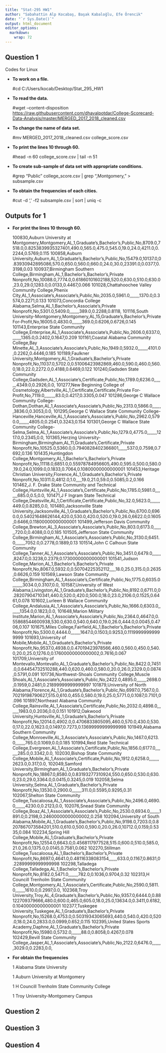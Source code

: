 ---
title: "Stat-295 HW1"
author: "Sabahattin Alp Kocabaş, Başak Kabaloğlu, Efe Örencik"
date: "`r Sys.Date()`"
output: html_document
editor_options: 
  markdown: 
    wrap: 72
---

## Question 1

Codes for Linux

-   **To work on a file.**

    #cd C:/Users/kocab/Desktop/Stat_295_HW1

-   **To read the data.**

    #wget --content-disposition
    <https://raw.githubusercontent.com/dhavalpotdar/College-Scorecard-Data-Analysis/master/MERGED_2017_2018_cleaned.csv>

-   **To change the name of data set.**

    #mv MERGED_2017_2018_cleaned.csv college_score.csv

-   **To print the lines 10 through 60.**

    #head -n 60 college_score.csv \| tail -n 51

-   **To create sub-sample of data set with appropriate conditions.**

    #grep "Public" college_score.csv \| grep ",Montgomery," \>
    subsample.csv

-   **To obtain the frequencies of each cities.**

    #cut -d ',' -f2 subsample.csv \| sort \| uniq -c

## Outputs for 1 

-   **For print the lines 10 through 60.**

    100830,Auburn University at
    Montgomery,Montgomery,AL,1,Graduate's,Bachelor's,Public,No,8709.0,7518.0,0.8253839935327401,490.0,565.0,475.0,545.0,19.0,24.0,4211.0,0.2244,0.5769,0.115
    100858,Auburn
    University,Auburn,AL,1,Graduate's,Bachelor's,Public,No,15479.0,10137.0,0.83930942895086,570.0,650.0,560.0,660.0,24.0,30.0,23391.0,0.0377,0.3198,0.03
    100937,Birmingham Southern
    College,Birmingham,AL,1,Bachelor's,Bachelor's,Private
    Nonprofit,No,10088.0,7774.0,0.61860101602188,520.0,630.0,510.0,630.0,23.0,29.0,1283.0,0.0133,0.4467,0.066
    101028,Chattahoochee Valley Community College,Phenix
    City,AL,1,Associate's,Associate's,Public,No,2035.0,5961.0,,,,,,,,1370.0,0.3574,0.2271,0.133
    101073,Concordia College
    Alabama,Selma,AL,1,Bachelor's,Associate's,Private
    Nonprofit,No,5301.0,5409.0,,,,,,,,389.0,0.2288,0.8118, 101116,South
    University-Montgomery,Montgomery,AL,15,Graduate's,Bachelor's,Private
    For-Profit,No,16005.0,4830.0,,,,,,,,369.0,0.6206,0.6726,0.145
    101143,Enterprise State Community
    College,Enterprise,AL,1,Associate's,Associate's,Public,No,2606.0,6337.0,,,,,,,,1365.0,0.2402,0.1647,0.209
    101161,Coastal Alabama Community College,Bay
    Minette,AL,3,Associate's,Associate's,Public,No,1949.0,5932.0,,,,,,,,4101.0,0.2262,0.4446,0.185
    101189,Faulkner
    University,Montgomery,AL,1,Graduate's,Bachelor's,Private
    Nonprofit,No,11037.0,5702.0,0.51006423982869,460.0,590.0,460.0,560.0,18.0,22.0,2272.0,0.4188,0.6469,0.122
    101240,Gadsden State Community
    College,Gadsden,AL,1,Associate's,Certificate,Public,No,1789.0,6236.0,,,,,,,,4349.0,0.2926,0.0,
    101277,New Beginning College of
    Cosmetology,Albertville,AL,1,Certificate,Certificate,Private
    For-Profit,No,7119.0,,,,,,,,,83.0,0.4217,0.3305,0.047 101286,George
    C Wallace Community
    College-Dothan,Dothan,AL,1,Associate's,Associate's,Public,No,2313.0,5866.0,,,,,,,,3836.0,0.3053,0.0,
    101295,George C Wallace State Community
    College-Hanceville,Hanceville,AL,1,Associate's,Associate's,Public,No,2962.0,5790.0,,,,,,,,4805.0,0.2541,0.3243,0.154
    101301,George C Wallace State Community
    College-Selma,Selma,AL,1,Associate's,Associate's,Public,No,1279.0,4775.0,,,,,,,,1217.0,0.2345,0.0,
    101365,Herzing
    University-Birmingham,Birmingham,AL,11,Graduate's,Certificate,Private
    Nonprofit,No,10525.0,5360.0,0.7940828402366801,,,,,,,537.0,0.7598,0.7692,0.136
    101435,Huntingdon
    College,Montgomery,AL,1,Bachelor's,Bachelor's,Private
    Nonprofit,No,11118.0,6851.0,0.55978784956605,490.0,595.0,500.0,580.0,19.0,24.0,1099.0,0.1833,0.7064,0.10800000000000001
    101453,Heritage Christian
    University,Florence,AL,1,Graduate's,Bachelor's,Private
    Nonprofit,No,10311.0,4812.0,1.0,,,,,19.0,21.0,59.0,0.5085,0.2,0.166
    101462,J. F. Drake State Community and Technical
    College,Huntsville,AL,1,Associate's,Certificate,Public,No,1785.0,5981.0,,,,,,,,685.0,0.5,0.0,
    101471,J F Ingram State Technical
    College,Deatsville,AL,1,Certificate,Certificate,Public,No,32.0,5623.0,,,,,,,,449.0,0.8285,0.0,
    101480,Jacksonville State
    University,Jacksonville,AL,1,Graduate's,Bachelor's,Public,No,6700.0,6960.0,0.54021648626144,420.0,530.0,420.0,520.0,19.0,26.0,6622.0,0.1605,0.6466,0.11800000000000001
    101499,Jefferson Davis Community
    College,Brewton,AL,3,Associate's,Associate's,Public,No,803.0,6173.0,,,,,,,,720.0,0.4088,0.0,0.185
    101505,Jefferson State Community
    College,Birmingham,AL,1,Associate's,Associate's,Public,No,3130.0,6451.0,,,,,,,,7052.0,0.2778,0.1889,0.13
    101514,John C Calhoun State Community
    College,Tanner,AL,1,Associate's,Associate's,Public,No,3451.0,6479.0,,,,,,,,8247.0,0.3238,0.2379,0.17300000000000001
    101541,Judson College,Marion,AL,1,Bachelor's,Bachelor's,Private
    Nonprofit,No,8067.0,5932.0,0.50704225352112,,,,,18.0,25.0,315.0,0.2635,0.6626,0.159
    101569,Lawson State Community
    College,Birmingham,AL,1,Associate's,Certificate,Public,No,1775.0,6035.0,,,,,,,,3034.0,0.3107,0.0,
    101587,University of West
    Alabama,Livingston,AL,1,Graduate's,Bachelor's,Public,No,8192.0,6711.0,0.28207904710341,440.0,520.0,420.0,500.0,18.0,23.0,2106.0,0.1525,0.6461,0.078
    101602,Lurleen B Wallace Community
    College,Andalusia,AL,1,Associate's,Associate's,Public,No,1666.0,6303.0,,,,,,,,1354.0,0.1823,0.0,
    101648,Marion Military
    Institute,Marion,AL,1,Associate's,Associate's,Public,No,2364.0,4647.0,0.55868544600938,530.0,630.0,540.0,640.0,19.0,26.0,444.0,0.0045,0.4706,0.107
    101675,Miles College,Fairfield,AL,1,Bachelor's,Bachelor's,Private
    Nonprofit,No,5300.0,4444.0,,,,,,,,1647.0,0.1503,0.9253,0.11199999999999999
    101693,University of
    Mobile,Mobile,AL,1,Graduate's,Bachelor's,Private
    Nonprofit,No,9537.0,4938.0,0.47019423978566,460.0,560.0,450.0,540.0,20.0,25.0,1276.0,0.17600000000000002,0.7616,0.067
    101709,University of
    Montevallo,Montevallo,AL,1,Graduate's,Bachelor's,Public,No,8422.0,7451.0,0.64454732510288,440.0,620.0,460.0,580.0,20.0,26.0,2329.0,0.0874,0.5791,0.091
    101736,Northwest-Shoals Community College,Muscle
    Shoals,AL,1,Associate's,Associate's,Public,No,2422.0,4895.0,,,,,,,,2698.0,0.1959,0.2481,0.21899999999999997
    101879,University of North
    Alabama,Florence,AL,1,Graduate's,Bachelor's,Public,No,6997.0,7567.0,0.70219198790627,515.0,610.0,455.0,580.0,19.0,25.0,5771.0,0.1087,0.7101,0.096
    101897,Northeast Alabama Community
    College,Rainsville,AL,1,Associate's,Certificate,Public,No,2032.0,4898.0,,,,,,,,1983.0,0.2036,0.0,0.151
    101912,Oakwood
    University,Huntsville,AL,1,Graduate's,Bachelor's,Private
    Nonprofit,No,12014.0,4902.0,0.4706833805095,460.0,570.0,430.0,530.0,17.0,22.0,1623.0,0.1497,0.7273,0.13699999999999998
    101949,Alabama Southern Community
    College,Monroeville,AL,3,Associate's,Associate's,Public,No,1467.0,6213.0,,,,,,,,765.0,0.1069,0.0,0.185
    101994,Reid State Technical
    College,Evergreen,AL,1,Associate's,Certificate,Public,No,1856.0,6177.0,,,,,,,,285.0,0.3342,0.0,
    102030,Bishop State Community
    College,Mobile,AL,1,Associate's,Certificate,Public,No,1912.0,6258.0,,,,,,,,2623.0,0.317,0.0,
    102049,Samford
    University,Birmingham,AL,1,Graduate's,Bachelor's,Private
    Nonprofit,No,18867.0,8580.0,0.83193277310924,550.0,650.0,530.0,630.0,23.0,29.0,3364.0,0.0415,0.3245,0.019
    102058,Selma University,Selma,AL,1,Graduate's,Bachelor's,Private
    Nonprofit,No,13530.0,2900.0,,,,,,,,311.0,0.5595,0.9295,0.31
    102067,Shelton State Community
    College,Tuscaloosa,AL,1,Associate's,Associate's,Public,No,2496.0,4690.0,,,,,,,,4230.0,0.2123,0.0,
    102076,Snead State Community
    College,Boaz,AL,1,Associate's,Associate's,Public,No,2530.0,6934.0,,,,,,,,1891.0,0.2198,0.24600000000000002,0.258
    102094,University of South
    Alabama,Mobile,AL,1,Graduate's,Bachelor's,Public,No,9198.0,7203.0,0.8207867073584201,510.0,610.0,500.0,590.0,20.0,26.0,10712.0,0.159,0.5335,0.084
    102234,Spring Hill College,Mobile,AL,1,Graduate's,Bachelor's,Private
    Nonprofit,No,12554.0,6643.0,0.4568117977528,515.0,600.0,510.0,585.0,21.0,26.0,1375.0,0.0145,0.7581,0.062
    102270,Stillman
    College,Tuscaloosa,AL,1,Bachelor's,Bachelor's,Private
    Nonprofit,No,8697.0,4641.0,0.48116338083154,,,,,,,633.0,0.1167,0.8631,0.22899999999999998
    102298,Talladega
    College,Talladega,AL,1,Bachelor's,Bachelor's,Private
    Nonprofit,No,8182.0,5471.0,,,,,,,,782.0,0.1036,0.9704,0.32 102313,H
    Councill Trenholm State Community
    College,Montgomery,AL,1,Associate's,Certificate,Public,No,2590.0,5811.0,,,,,,,,1610.0,0.2997,0.0,
    102368,Troy
    University,Troy,AL,4,Graduate's,Bachelor's,Public,No,9357.0,6444.0,0.88122709379666,480.0,600.0,465.0,605.0,18.0,25.0,13634.0,0.3411,0.6182,0.10400000000000001
    102377,Tuskegee
    University,Tuskegee,AL,1,Graduate's,Bachelor's,Private
    Nonprofit,No,15268.0,4753.0,0.50319343065693,440.0,540.0,420.0,520.0,18.0,24.0,2833.0,0.0999,0.652,0.115
    102395,United States Sports
    Academy,Daphne,AL,1,Graduate's,Bachelor's,Private
    Nonprofit,No,15980.0,5732.0,,,,,,,,88.0,0.8058,0.4267,0.078
    102429,Bevill State Community
    College,Jasper,AL,1,Associate's,Associate's,Public,No,2122.0,6476.0,,,,,,,,3029.0,0.2283,0.0,

```{=html}
<!-- -->
```
-   **For obtain the frequencies**

    1 Alabama State University

    1 Auburn University at Montgomery

    1 H Councill Trenholm State Community College

    1 Troy University-Montgomery Campus

## Question 2

## Question 3

## Question 4
